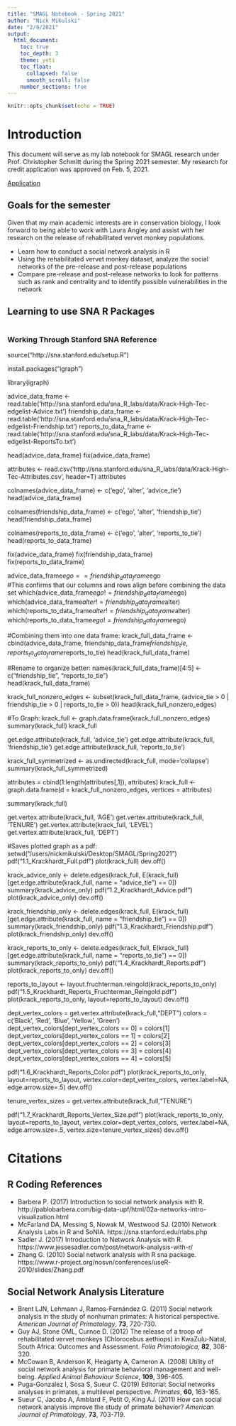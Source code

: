 ```yaml
---
title: "SMAGL Notebook - Spring 2021"
author: "Nick Mikulski"
date: "2/9/2021"
output:
  html_document:
    toc: true
    toc_depth: 3
    theme: yeti
    toc_float:
      collapsed: false
      smooth_scroll: false
    number_sections: true
---
```


```r
knitr::opts_chunk$set(echo = TRUE)
```
# Introduction
This document will serve as my lab notebook for SMAGL research under Prof. Christopher Schmitt during the Spring 2021 semester. My research for credit application was approved on Feb. 5, 2021.
  
[Application](https://docs.google.com/document/d/1ODJpSP9Owl21iwok2X3M-f-7nAIKtkkMasPKDSp8i4g/edit?usp=sharing)


## Goals for the semester
Given that my main academic interests are in conservation biology, I look forward to being able to work with Laura Angley and assist with her research on the release of rehabilitated vervet monkey populations.  
  
- Learn how to conduct a social network analysis in R  
- Using the rehabilitated vervet monkey dataset, analyze the social networks of the pre-release and post-release populations
- Compare pre-release and post-release networks to look for patterns such as rank and centrality and to identify possible vulnerabilities in the network

## Learning to use SNA R Packages
```r


```

### Working Through Stanford SNA Reference
source("http://sna.stanford.edu/setup.R")

install.packages("igraph")

library(igraph)

advice_data_frame <- read.table('http://sna.stanford.edu/sna_R_labs/data/Krack-High-Tec-edgelist-Advice.txt')
friendship_data_frame <- read.table('http://sna.stanford.edu/sna_R_labs/data/Krack-High-Tec-edgelist-Friendship.txt')
reports_to_data_frame <- read.table('http://sna.stanford.edu/sna_R_labs/data/Krack-High-Tec-edgelist-ReportsTo.txt')

head(advice_data_frame)
fix(advice_data_frame)

attributes <- read.csv('http://sna.stanford.edu/sna_R_labs/data/Krack-High-Tec-Attributes.csv', header=T)
attributes

colnames(advice_data_frame) <- c('ego', 'alter', 'advice_tie')
head(advice_data_frame)
  
colnames(friendship_data_frame) <- c('ego', 'alter', 'friendship_tie')
head(friendship_data_frame)
  
colnames(reports_to_data_frame) <- c('ego', 'alter', 'reports_to_tie')
head(reports_to_data_frame)

fix(advice_data_frame)
fix(friendship_data_frame)
fix(reports_to_data_frame)

advice_data_frame$ego == friendship_data_frame$ego   
#This confirms that our columns and rows align before combining the data set
which(advice_data_frame$ego != friendship_data_frame$ego)
which(advice_data_frame$alter != friendship_data_frame$alter)
which(reports_to_data_frame$alter != friendship_data_frame$alter)
which(reports_to_data_frame$ego != friendship_data_frame$ego)

#Combining them into one data frame:
krack_full_data_frame <- cbind(advice_data_frame, 
    friendship_data_frame$friendship_tie, 
    reports_to_data_frame$reports_to_tie)
head(krack_full_data_frame)

#Rename to organize better:
names(krack_full_data_frame)[4:5] <- c("friendship_tie", 
    "reports_to_tie")  
head(krack_full_data_frame)

krack_full_nonzero_edges <- subset(krack_full_data_frame, 
    (advice_tie > 0 | friendship_tie > 0 | reports_to_tie > 0))
head(krack_full_nonzero_edges)

#To Graph:
krack_full <- graph.data.frame(krack_full_nonzero_edges) 
summary(krack_full)
krack_full

get.edge.attribute(krack_full, 'advice_tie')
get.edge.attribute(krack_full, 'friendship_tie')
get.edge.attribute(krack_full, 'reports_to_tie')

krack_full_symmetrized <- as.undirected(krack_full, mode='collapse')
summary(krack_full_symmetrized)

attributes = cbind(1:length(attributes[,1]), attributes)
krack_full <- graph.data.frame(d = krack_full_nonzero_edges, 
                               vertices = attributes)

summary(krack_full)

get.vertex.attribute(krack_full, 'AGE')
get.vertex.attribute(krack_full, 'TENURE')
get.vertex.attribute(krack_full, 'LEVEL')
get.vertex.attribute(krack_full, 'DEPT')

#Saves plotted graph as a pdf:
setwd("/users/nickmikulski/Desktop/SMAGL/Spring2021")
pdf("1.1_Krackhardt_Full.pdf")
plot(krack_full)
dev.off()

krack_advice_only <- delete.edges(krack_full, 
    E(krack_full)[get.edge.attribute(krack_full,
    name = "advice_tie") == 0])
summary(krack_advice_only)
pdf("1.2_Krackhardt_Advice.pdf")
plot(krack_advice_only)
dev.off()

krack_friendship_only <- delete.edges(krack_full, 
    E(krack_full)[get.edge.attribute(krack_full, 
    name = "friendship_tie") == 0])
summary(krack_friendship_only)
pdf("1.3_Krackhardt_Friendship.pdf")
plot(krack_friendship_only)
dev.off()

krack_reports_to_only <- delete.edges(krack_full, 
    E(krack_full)[get.edge.attribute(krack_full, 
    name = "reports_to_tie") == 0])
summary(krack_reports_to_only)
pdf("1.4_Krackhardt_Reports.pdf")
plot(krack_reports_to_only)
dev.off()

reports_to_layout <- layout.fruchterman.reingold(krack_reports_to_only)
pdf("1.5_Krackhardt_Reports_Fruchterman_Reingold.pdf")
plot(krack_reports_to_only, 
     layout=reports_to_layout)
dev.off()

dept_vertex_colors = get.vertex.attribute(krack_full,"DEPT")
colors = c('Black', 'Red', 'Blue', 'Yellow', 'Green')
dept_vertex_colors[dept_vertex_colors == 0] = colors[1]
dept_vertex_colors[dept_vertex_colors == 1] = colors[2]
dept_vertex_colors[dept_vertex_colors == 2] = colors[3]
dept_vertex_colors[dept_vertex_colors == 3] = colors[4] 
dept_vertex_colors[dept_vertex_colors == 4] = colors[5]
 
pdf("1.6_Krackhardt_Reports_Color.pdf") 
plot(krack_reports_to_only, 
    layout=reports_to_layout, 
    vertex.color=dept_vertex_colors, 
    vertex.label=NA, 
    edge.arrow.size=.5)
dev.off() 

tenure_vertex_sizes = get.vertex.attribute(krack_full,"TENURE")
 
pdf("1.7_Krackhardt_Reports_Vertex_Size.pdf") 
plot(krack_reports_to_only, 
     layout=reports_to_layout, 
     vertex.color=dept_vertex_colors, 
     vertex.label=NA, 
     edge.arrow.size=.5,
     vertex.size=tenure_vertex_sizes)
dev.off() 

# Citations

## R Coding References

- Barbera P. (2017) Introduction to social network analysis with R. http://pablobarbera.com/big-data-upf/html/02a-networks-intro-visualization.html  
- McFarland DA, Messing S, Nowak M, Westwood SJ. (2010) Network Analysis Labs in R and SoNIA. https://sna.stanford.edu/rlabs.php  
- Sadler J. (2017) Introduction to Network Analysis with R. https://www.jessesadler.com/post/network-analysis-with-r/  
- Zhang G. (2010) Social network analysis with R sna package. https://www.r-project.org/nosvn/conferences/useR-2010/slides/Zhang.pdf  


## Social Network Analysis Literature

- Brent LJN, Lehmann J, Ramos-Fernández G. (2011) Social network analysis in the study of nonhuman primates: A historical perspective. *American Journal of Primatology*, **73**, 720-730.  
- Guy AJ, Stone OML, Curnoe D. (2012) The release of a troop of rehabilitated vervet monkeys (Chlorocebus aethiops) in KwaZulu-Natal, South Africa: Outcomes and Assessment. *Folia Primatologica*, **82**, 308-320.  
- McCowan B, Anderson K, Heagarty A, Cameron A. (2008) Utility of social network analysis for primate behavioral management and well-being. *Applied Animal Behaviour Science*, **109**, 396-405.  
- Puga-Gonzalez I, Sosa S, Sueur C. (2019) Editorial: Social networks analyses in primates, a multilevel perspective. *Primates*, **60**, 163-165.  
- Sueur C, Jacobs A, Amblard F, Petit O, King AJ. (2011) How can social network analysis improve the study of primate behavior? *American Journal of Primatology*, **73**, 703-719.  